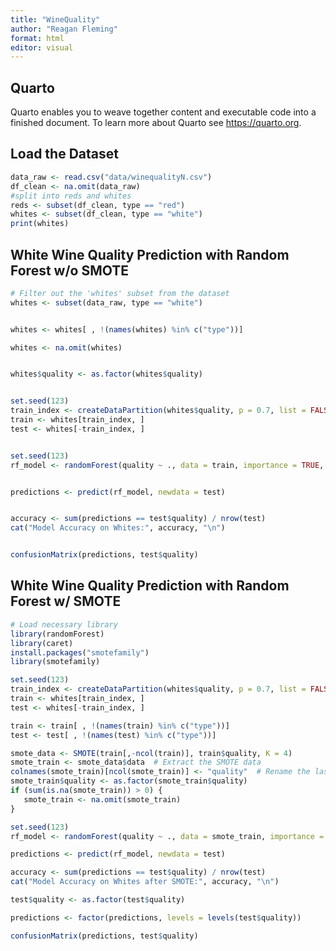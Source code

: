 ```yaml
---
title: "WineQuality"
author: "Reagan Fleming"
format: html
editor: visual
---
```


## Quarto

Quarto enables you to weave together content and executable code into a finished document. To learn more about Quarto see <https://quarto.org>.

## Load the Dataset

```r
data_raw <- read.csv("data/winequalityN.csv")
df_clean <- na.omit(data_raw)
#split into reds and whites
reds <- subset(df_clean, type == "red")
whites <- subset(df_clean, type == "white")
print(whites)
```

## White Wine Quality Prediction with Random Forest w/o SMOTE

```r
# Filter out the 'whites' subset from the dataset
whites <- subset(data_raw, type == "white")


whites <- whites[ , !(names(whites) %in% c("type"))]

whites <- na.omit(whites)


whites$quality <- as.factor(whites$quality)


set.seed(123) 
train_index <- createDataPartition(whites$quality, p = 0.7, list = FALSE)
train <- whites[train_index, ]
test <- whites[-train_index, ]


set.seed(123)
rf_model <- randomForest(quality ~ ., data = train, importance = TRUE, ntree = 100)


predictions <- predict(rf_model, newdata = test)


accuracy <- sum(predictions == test$quality) / nrow(test)
cat("Model Accuracy on Whites:", accuracy, "\n")


confusionMatrix(predictions, test$quality)
```

## White Wine Quality Prediction with Random Forest w/ SMOTE

```r
# Load necessary library
library(randomForest)
library(caret)
install.packages("smotefamily")
library(smotefamily)

set.seed(123)  
train_index <- createDataPartition(whites$quality, p = 0.7, list = FALSE)
train <- whites[train_index, ]
test <- whites[-train_index, ]

train <- train[ , !(names(train) %in% c("type"))]
test <- test[ , !(names(test) %in% c("type"))]

smote_data <- SMOTE(train[,-ncol(train)], train$quality, K = 4)
smote_train <- smote_data$data  # Extract the SMOTE data
colnames(smote_train)[ncol(smote_train)] <- "quality"  # Rename the last column
smote_train$quality <- as.factor(smote_train$quality)
if (sum(is.na(smote_train)) > 0) {
   smote_train <- na.omit(smote_train)
}

set.seed(123)
rf_model <- randomForest(quality ~ ., data = smote_train, importance = TRUE, ntree = 100)

predictions <- predict(rf_model, newdata = test)

accuracy <- sum(predictions == test$quality) / nrow(test)
cat("Model Accuracy on Whites after SMOTE:", accuracy, "\n")

test$quality <- as.factor(test$quality)

predictions <- factor(predictions, levels = levels(test$quality))

confusionMatrix(predictions, test$quality)
```
